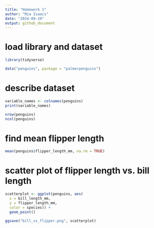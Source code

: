 ```yaml
---
title: "Homework 1"
author: "Mia Isaacs"
date: "2024-09-19"
output: github_document
---
```


# load library and dataset

```r
library(tidyverse)

data("penguins", package = "palmerpenguins")
```

# describe dataset

```r
variable_names <- colnames(penguins)
print(variable_names)

nrow(penguins)
ncol(penguins)
```
# find mean flipper length

```r
mean(penguins$flipper_length_mm, na.rm = TRUE)
```

# scatter plot of flipper length vs. bill length

```r
scatterplot <- ggplot(penguins, aes(
  x = bill_length_mm, 
  y = flipper_length_mm,
  color = species)) +
  geom_point()

ggsave("bill_vs_flipper.png", scatterplot)
```






